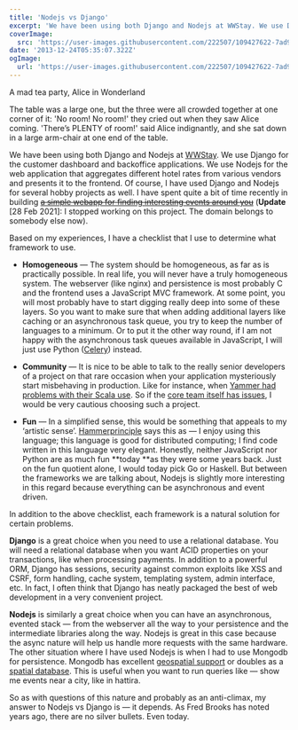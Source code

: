 ```yaml
---
title: 'Nodejs vs Django'
excerpt: 'We have been using both Django and Nodejs at WWStay. We use Django for the customer dashboard and Nodejs for the web application that aggregates different hotel rates from various vendors. Based on my experiences, I have a checklist that I use to determine what framework to use.'
coverImage:
  src: 'https://user-images.githubusercontent.com/222507/109427622-7ad93080-79f3-11eb-8411-519e3a696f6f.png'
date: '2013-12-24T05:35:07.322Z'
ogImage:
  url: 'https://user-images.githubusercontent.com/222507/109427622-7ad93080-79f3-11eb-8411-519e3a696f6f.png'
---
```


<Card className="max-w-[400px]">
  <CardHeader className="flex gap-3">
    <div className="flex flex-col">
      <p className="text-md">A mad tea party, Alice in Wonderland</p>
    </div>
  </CardHeader>
  <Divider />
  <CardBody>
    <p>
      The table was a large one, but the three were all crowded together at one
      corner of it: 'No room! No room!' they cried out when they saw Alice
      coming. 'There’s PLENTY of room!' said Alice indignantly, and she sat down
      in a large arm-chair at one end of the table.
    </p>
  </CardBody>
</Card>

We have been using both Django and Nodejs at [WWStay](https://wwstay.com/).
We use Django for the customer dashboard and backoffice applications.
We use Nodejs for the web application that aggregates different
hotel rates from various vendors and presents it to the frontend.
Of course, I have used Django and Nodejs for several hobby projects as well.
I have spent quite a bit of time recently in
building <strike>[a simple webapp for finding interesting events around you](http://www.hattira.com)</strike>
(**Update** [28 Feb 2021]: I stopped working on this project. The domain belongs to somebody else now).

Based on my experiences, I have a checklist that I use to determine what framework to use.

- **Homogeneous** — The system should be homogeneous, as far as is practically possible.
  In real life, you will never have a truly homogeneous system. The webserver (like nginx)
  and persistence is most probably C and the frontend uses a JavaScript MVC framework.
  At some point, you will most probably have to start digging really deep into some of
  these layers. So you want to make sure that when adding additional layers like caching
  or an asynchronous task queue, you try to keep the number of languages to a minimum.
  Or to put it the other way round, if I am not happy with the asynchronous task queues
  available in JavaScript, I will just use Python ([Celery](http://www.celeryproject.org/)) instead.

- **Community** — It is nice to be able to talk to the really senior
  developers of a project on that rare occasion when your application
  mysteriously start misbehaving in production. Like for instance,
  when [Yammer had problems with their Scala use](http://eng.yammer.com/scala-at-yammer).
  So if the [core team itself has issues](http://blog.nodejs.org/2013/12/03/bnoordhuis-departure/),
  I would be very cautious choosing such a project.

- **Fun** — In a simplified sense, this would be something that appeals to
  my ‘artistic sense’. [Hammerprinciple](http://hammerprinciple.com/therighttool)
  says this as — I enjoy using this language; this language is good for distributed
  computing; I find code written in this language very elegant. Honestly, neither
  JavaScript nor Python are as much fun **today **as they were some years back.
  Just on the fun quotient alone, I would today pick Go or Haskell. But between
  the frameworks we are talking about, Nodejs is slightly more interesting in this
  regard because everything can be asynchronous and event driven.

In addition to the above checklist, each framework is a natural solution for certain problems.

**Django** is a great choice when you need to use a relational database.
You will need a relational database when you want ACID properties on your
transactions, like when processing payments. In addition to a powerful ORM,
Django has sessions, security against common exploits like XSS and CSRF,
form handling, cache system, templating system, admin interface, etc.
In fact, I often think that Django has neatly packaged the best of
web development in a very convenient project.

**Nodejs** is similarly a great choice when you can have an
asynchronous, evented stack — from the webserver all the way
to your persistence and the intermediate libraries along the way.
Nodejs is great in this case because the async nature will help us
handle more requests with the same hardware. The other situation where
I have used Nodejs is when I had to use Mongodb for persistence. Mongodb
has excellent [geospatial support](http://docs.mongodb.org/manual/reference/operator/query-geospatial/)
or doubles as a [spatial database](http://en.wikipedia.org/wiki/Spatial_database).
This is useful when you want to run queries like — show me events near a city, like in hattira.

So as with questions of this nature and probably as an anti-climax,
my answer to Nodejs vs Django is — it depends. As Fred Brooks has noted
years ago, there are no silver bullets. Even today.
